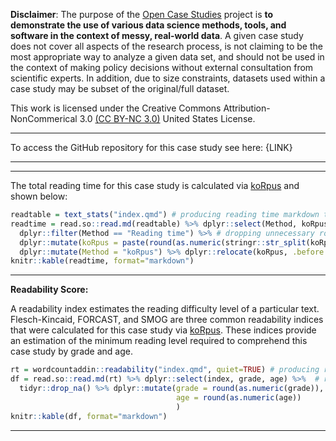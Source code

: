 <!--
The disclaimer block, license block, and funding info generally will not need updated

Please update the access information (e.g., github link and data access)
as well as any system or server requirements to work with the data

This also includes information on estimated reading time and readability. This should not need updated.
-->

::: {.disclaimer_block}

**Disclaimer**: The purpose of the [Open Case Studies](https://opencasestudies.github.io){target="_blank"} project is **to demonstrate the use of various data science methods, tools, and software in the context of messy, real-world data**. A given case study does not cover all aspects of the research process, is not claiming to be the most appropriate way to analyze a given data set, and should not be used in the context of making policy decisions without external consultation from scientific experts. In addition, due to size constraints, datasets used within a case study may be subset of the original/full dataset.

:::

::: {.license_block}

This work is licensed under the Creative Commons Attribution-NonCommerical 3.0 [(CC BY-NC 3.0)](https://creativecommons.org/licenses/by-nc/3.0/us/){target="_blank"}  United States License.

:::

<!--
Funding info should be included here
-->

---

<!--
UPDATE: ACCESS Information (github source and data)
In this space, provide an open access link to the case study source files.
This is necessary for users to get access to case study data, at a minimum.
See the following example from a previous case study (prior to Motivation section): https://www.opencasestudies.org/ocs-bp-co2-emissions/
-->

To access the GitHub repository for this case study see here: {LINK}

<!--
If the data isn't in the main github repository, be sure to describe and link to the open source location of the data and how to access it
-->

<!--
Include bioOCSdata package information once ready/applicable
-->

---

<!--
UPDATE: SYSTEM, SERVER, or MOCK COMPUTING Information:

In this space, provide any necessary system requirements or instructions on how to access a server (if necessary)
or submit a mock computing job within the learnr environment in order to receive pre-processed datasets (if necessary).
In essence this section is useful to provide information to learners on how to work with the data and follow along with this case study.
This section may not be needed for all case studies and can be removed if not
-->

---

The total reading time for this case study is calculated via [koRpus](https://github.com/unDocUMeantIt/koRpus) and shown below:

```r
readtable = text_stats("index.qmd") # producing reading time markdown table
readtime = read.so::read.md(readtable) %>% dplyr::select(Method, koRpus) %>% # reading table into dataframe, selecting relevant factors
  dplyr::filter(Method == "Reading time") %>% # dropping unnecessary rows
  dplyr::mutate(koRpus = paste(round(as.numeric(stringr::str_split(koRpus, " ")[[1]][1])), "minutes")) %>% # rounding reading time estimate
  dplyr::mutate(Method = "koRpus") %>% dplyr::relocate(koRpus, .before = Method) %>% dplyr::rename(`Reading Time` = koRpus) # reorganizing table
knitr::kable(readtime, format="markdown")
```

***

**Readability Score: **

A readability index estimates the reading difficulty level of a particular text. Flesch-Kincaid, FORCAST, and SMOG are three common readability indices that were calculated for this case study via [koRpus](https://github.com/unDocUMeantIt/koRpus). These indices provide an estimation of the minimum reading level required to comprehend this case study by grade and age.

```r
rt = wordcountaddin::readability("index.qmd", quiet=TRUE) # producing readability markdown table
df = read.so::read.md(rt) %>% dplyr::select(index, grade, age) %>%  # reading table into dataframe, selecting relevant factors
  tidyr::drop_na() %>% dplyr::mutate(grade = round(as.numeric(grade)), # dropping rows with missing values, rounding age and grade columns
                                     age = round(as.numeric(age))
                                     )
knitr::kable(df, format="markdown")
```

***
